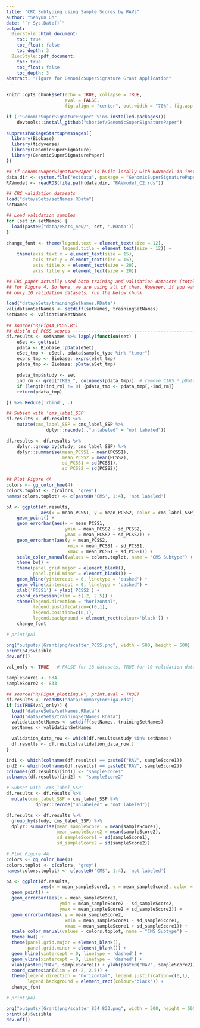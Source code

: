```yaml
---
title: "CRC Subtyping using Sample Scores by RAVs"
author: "Sehyun Oh"
date: "`r Sys.Date()`"
output:
  BiocStyle::html_document:
    toc: true
    toc_float: false
    toc_depth: 3
  BiocStyle::pdf_document:
    toc: true
    toc_float: false
    toc_depth: 3
abstract: "Figure for GenomicSuperSignature Grant Application"
---
```


```r
knitr::opts_chunk$set(echo = TRUE, collapse = TRUE,  
                      eval = FALSE,
                      fig.align = "center", out.width = "70%", fig.asp = 1)
```

```r
if (!"GenomicSuperSignaturePaper" %in% installed.packages())
    devtools::install_github("shbrief/GenomicSuperSignaturePaper")

suppressPackageStartupMessages({
  library(Biobase)
  library(tidyverse)
  library(GenomicSuperSignature)
  library(GenomicSuperSignaturePaper)
})

## If GenomicSuperSignaturePaper is built locally with RAVmodel in inst/extdata
data.dir <- system.file("extdata", package = "GenomicSuperSignaturePaper")
RAVmodel <- readRDS(file.path(data.dir, "RAVmodel_C2.rds"))

## CRC validation datasets
load("data/eSets/setNames.RData")
setNames

## Load validation samples
for (set in setNames) {
  load(paste0("data/eSets_new/", set, '.RData'))
}
```

```r
change_font <- theme(legend.text = element_text(size = 12),
                     legend.title = element_text(size = 12)) +
    theme(axis.text.x = element_text(size = 15),
          axis.text.y = element_text(size = 15),  
          axis.title.x = element_text(size = 20),
          axis.title.y = element_text(size = 20))
```



```r
## CRC paper actually used both training and validation datasets (total of 18) 
## for Figure 4. So here, we are using all of them. However, if you want to use 
## only 10 validation datasets, run the below chunk.

load("data/eSets/trainingSetNames.RData")
validationSetNames <- setdiff(setNames, trainingSetNames)
setNames <- validationSetNames

## source("R/Fig4A_PCSS.R")
## dist’n of PCSS scores -------------------------------------------------------
df.results <- setNames %>% lapply(function(set) {
    eSet <- get(set)
    pdata <- Biobase::pData(eSet)
    eSet_tmp <- eSet[, pdata$sample_type %in% "tumor"]
    exprs_tmp <- Biobase::exprs(eSet_tmp)
    pdata_tmp <- Biobase::pData(eSet_tmp)

    pdata_tmp$study <- set
    ind_rm <- grep("CRIS_", colnames(pdata_tmp))  # remove CIRS_* pData assigned to training datasets
    if (length(ind_rm) != 0) {pdata_tmp <- pdata_tmp[,-ind_rm]}
    return(pdata_tmp)

}) %>% Reduce('rbind', .)

## Subset with 'cms_label_SSP'
df.results <- df.results %>%
    mutate(cms_label_SSP = cms_label_SSP %>%
               dplyr::recode(.,"unlabeled" = "not labeled"))

df.results <- df.results %>%
    dplyr::group_by(study, cms_label_SSP) %>%
    dplyr::summarise(mean_PCSS1 = mean(PCSS1),
                     mean_PCSS2 = mean(PCSS2),
                     sd_PCSS1 = sd(PCSS1),
                     sd_PCSS2 = sd(PCSS2))

## Plot Figure 4A
colors <- gg_color_hue(4)
colors.toplot <- c(colors, 'grey')
names(colors.toplot) <- c(paste0('CMS', 1:4), 'not labeled')

pA <- ggplot(df.results,
             aes(x = mean_PCSS1, y = mean_PCSS2, color = cms_label_SSP)) +
    geom_point() +
    geom_errorbar(aes(x = mean_PCSS1,
                      ymin = mean_PCSS2 - sd_PCSS2,
                      ymax = mean_PCSS2 + sd_PCSS2)) +
    geom_errorbarh(aes(y = mean_PCSS2,
                       xmin = mean_PCSS1 - sd_PCSS1,
                       xmax = mean_PCSS1 + sd_PCSS1)) +
    scale_color_manual(values = colors.toplot, name = "CMS Subtype") +
    theme_bw() +
    theme(panel.grid.major = element_blank(),
          panel.grid.minor = element_blank()) +
    geom_hline(yintercept = 0, linetype = 'dashed') +
    geom_vline(xintercept = 0, linetype = 'dashed') +
    xlab('PCSS1') + ylab('PCSS2') +
    coord_cartesian(xlim = c(-2, 2.5)) +
    theme(legend.direction = "horizontal",
          legend.justification=c(0,1),
          legend.position=c(0,1),
          legend.background = element_rect(colour='black')) +
    change_font

# print(pA)

png("outputs/[Grant]png/scatter_PCSS.png", width = 500, height = 500)
print(pA)$visible
dev.off()
```

```r
val_only <- TRUE   # FALSE for 18 datasets, TRUE for 10 validation datasets

sampleScore1 <- 834
sampleScore2 <- 833

## source("R/Fig4A_plotting.R", print.eval = TRUE)
df.results <- readRDS("data/SummaryForFig4.rds")
if (isTRUE(val_only)) {
  load("data/eSets/setNames.RData")
  load("data/eSets/trainingSetNames.RData")
  validationSetNames <- setdiff(setNames, trainingSetNames)
  setNames <- validationSetNames

  validation_data_row <- which(df.results$study %in% setNames)
  df.results <- df.results[validation_data_row,]
}

ind1 <- which(colnames(df.results) == paste0("RAV", sampleScore1))
ind2 <- which(colnames(df.results) == paste0("RAV", sampleScore2))
colnames(df.results)[ind1] <- "sampleScore1"
colnames(df.results)[ind2] <- "sampleScore2"

# Subset with 'cms_label_SSP'
df.results <- df.results %>%
  mutate(cms_label_SSP = cms_label_SSP %>%
           dplyr::recode("unlabeled" = "not labeled"))

df.results <- df.results %>%
  group_by(study, cms_label_SSP) %>%
  dplyr::summarise(mean_sampleScore1 = mean(sampleScore1),
                   mean_sampleScore2 = mean(sampleScore2),
                   sd_sampleScore1 = sd(sampleScore1),
                   sd_sampleScore2 = sd(sampleScore2))

# Plot Figure 4A
colors <- gg_color_hue(4)
colors.toplot <- c(colors, 'grey')
names(colors.toplot) <- c(paste0('CMS', 1:4), 'not labeled')

pA <- ggplot(df.results,
             aes(x = mean_sampleScore1, y = mean_sampleScore2, color = cms_label_SSP)) +
  geom_point() +
  geom_errorbar(aes(x = mean_sampleScore1,
                    ymin = mean_sampleScore2 - sd_sampleScore2,
                    ymax = mean_sampleScore2 + sd_sampleScore2)) +
  geom_errorbarh(aes( y = mean_sampleScore2,
                      xmin = mean_sampleScore1 - sd_sampleScore1,
                      xmax = mean_sampleScore1 + sd_sampleScore1)) +
  scale_color_manual(values = colors.toplot, name = "CMS Subtype") +
  theme_bw() +
  theme(panel.grid.major = element_blank(),
        panel.grid.minor = element_blank()) +
  geom_hline(yintercept = 0, linetype = 'dashed') +
  geom_vline(xintercept = 0, linetype = 'dashed') +
  xlab(paste0("RAV", sampleScore1)) + ylab(paste0("RAV", sampleScore2)) +
  coord_cartesian(xlim = c(-2, 2.5)) +
  theme(legend.direction = "horizontal", legend.justification=c(0,1), legend.position=c(0,1),
        legend.background = element_rect(colour='black')) +
  change_font

# print(pA)

png("outputs/[Grant]png/scatter_834_833.png", width = 500, height = 500)
print(pA)$visible
dev.off()
```


